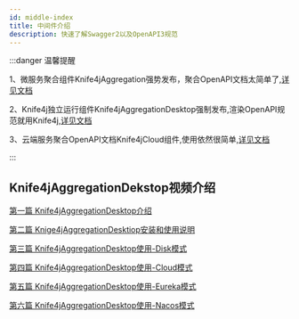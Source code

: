 ```yaml
---
id: middle-index
title: 中间件介绍
description: 快速了解Swagger2以及OpenAPI3规范
---
```



:::danger 温馨提醒

1、微服务聚合组件Knife4jAggregation强势发布，聚合OpenAPI文档太简单了,[详见文档](middleware-sources/aggregation-introduction)

2、Knife4j独立运行组件Knife4jAggregationDesktop强制发布,渲染OpenAPI规范就用Knife4j,[详见文档](middleware-sources/desktop-introduction)

3、云端服务聚合OpenAPI文档Knife4jCloud组件,使用依然很简单,[详见文档](middleware-sources/cloud-introduction)

:::


## Knife4jAggregationDekstop视频介绍

[第一篇 Knife4jAggregationDesktop介绍](https://www.bilibili.com/video/BV14z4y1r7e9/)

[第二篇 Knige4jAggregationDesktiop安装和使用说明](https://www.bilibili.com/video/BV1xV411b7Fe/)

[第三篇 Knife4jAggregationDesktop使用-Disk模式](https://www.bilibili.com/video/BV1XA411s73b/)

[第四篇 Knife4jAggregationDesktop使用-Cloud模式](https://www.bilibili.com/video/BV14y4y1i7nu/)

[第五篇 Knife4jAggregationDesktop使用-Eureka模式](https://www.bilibili.com/video/BV1Cy4y1i7B5/)

[第六篇 Knife4jAggregationDesktop使用-Nacos模式](https://www.bilibili.com/video/BV1zh411f7pz/)



